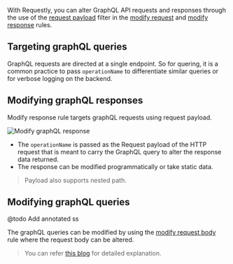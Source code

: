 With Requestly, you can alter GraphQL API requests and responses through the use of the [request payload](./advance-targeting) filter
in the [modify request](../http-modifications/request-body-rule) and [modify response](../http-modifications/response-rule) rules.

## Targeting graphQL queries

GraphQL requests are directed at a single endpoint. So for quering, it is a common practice to pass `operationName`
to differentiate similar queries or for verbose logging on the backend.

## Modifying graphQL responses

Modify response rule targets graphQL requests using request payload.

![Modify graphQL response](/img/docs/graphql-payload.gif)

- The `operationName` is passed as the Request payload of the HTTP request that is meant to carry the GraphQL query to alter the response data returned.
- The response can be modified programmatically or take static data.

> Payload also supports nested path.

## Modifying graphQL queries

@todo Add annotated ss

The graphQL queries can be modified by using the [modify request body](../http-modifications/request-body-rule) rule where the request body can be altered.

> You can refer [this blog](https://requestly.io/blog/mocking-graphql-api-response/) for detailed explanation.
